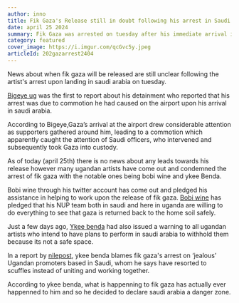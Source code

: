 ```yaml
---
author: inno
title: Fik Gaza's Release still in doubt following his arrest in Saudi Arabia
date: april 25 2024
summary: Fik Gaza was arrested on tuesday after his immediate arrival in saudi arabia due to unknown reasons
category: featured
cover_image: https://i.imgur.com/qcGvc5y.jpeg
articleId: 202gazarrest2404
---
```


News about when fik gaza will be released are still unclear following the artist's arrest upon landing in saudi arabia on tuesday.

[Bigeye ug](https://bigeye.ug/fik-gaza-reportedly-arrested-in-saudi-arabia/) was the first to report about his detainment who reported that his arrest was due to commotion he had caused on the airport upon his arrival in saudi arabia.

According to Bigeye,Gaza’s arrival at the airport drew considerable attention as supporters gathered around him, leading to a commotion which apparently caught the attention of Saudi officers, who intervened and subsequently took Gaza into custody.

As of today (april 25th) there is no news about any leads towards his release however many ugandan artists have come out and condemned the arrest of fik gaza with the notable ones being bobi wine and ykee Benda.

Bobi wine through his twitter account has come out and pledged his assistance in helping to work upon the release of fik gaza. [Bobi wine](https://mbu.ug/2024/04/25/fik-gaza-arrest-saudi-arabia-bobi-wine/) has pledged that his NUP team both in saudi and here in uganda are willing to do everything to see that gaza is returned back to the home soil safely.

<TweetComponent id="1783372478976286883" />

Just a few days ago, [Ykee benda](https://nilepost.co.ug/top-stories/197095/stay-away-from-saudi-arabia-shows-ykee-benda-cautions-ugandan-musicians) had also issued a warning to all ugandan artists who intend to have plans to perform in saudi arabia to withhold them because its not a safe space.

In a report by [nilepost](https://nilepost.co.ug/top-stories/197095/stay-away-from-saudi-arabia-shows-ykee-benda-cautions-ugandan-musicians), ykee benda blames fik gaza's arrest on ‘jealous’ Ugandan promoters based in Saudi, whom he says have resorted to scuffles instead of uniting and working together.

According to ykee benda, what is happenning to fik gaza has actually ever happenned to him and so he decided to declare saudi arabia a danger zone.
